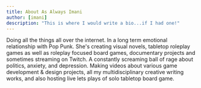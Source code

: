 ```yaml
---
title: About As Always Imani
author: [imani]
description: "This is where I would write a bio...if I had one!"
---
```


Doing all the things all over the internet. In a long term emotional relationship with Pop Punk. She's creating visual novels, tabletop roleplay games as well as roleplay focused board games, documentary projects and sometimes streaming on Twitch. A constantly screaming ball of rage about politics, anxiety, and depression. Making videos about various game development & design projects, all my multidisciplinary creative writing works, and also hosting live lets plays of solo tabletop board game.